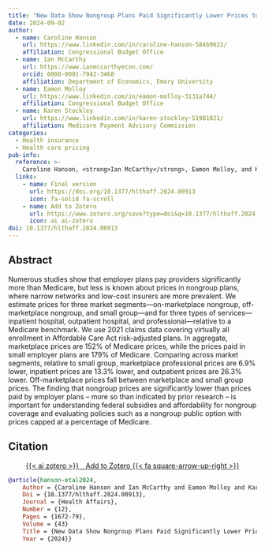 ```yaml
---
title: "New Data Show Nongroup Plans Paid Significantly Lower Prices to Providers Than Employer Plans In 2021"
date: 2024-09-02
author:
  - name: Caroline Hanson
    url: https://www.linkedin.com/in/caroline-hanson-584b9622/
    affiliation: Congressional Budget Office
  - name: Ian McCarthy
    url: https://www.ianmccarthyecon.com/
    orcid: 0000-0001-7942-3468
    affiliation: Department of Economics, Emory University
  - name: Eamon Molloy
    url: https://www.linkedin.com/in/eamon-molloy-3131a744/
    affiliation: Congressional Budget Office
  - name: Karen Stockley
    url: https://www.linkedin.com/in/karen-stockley-51981021/
    affiliation: Medicare Payment Advisory Commission
categories: 
  - Health insurance
  - Health care pricing
pub-info:
  reference: >-
    Caroline Hanson, <strong>Ian McCarthy</strong>, Eamon Molloy, and Karen Stockley. 2024. “New Data Show Nongroup Plans Paid Significantly Lower Prices to Providers Than Employer Plans In 2021,” <em>Health Affairs</em> 43(12):1672-79. doi: <a href="https://doi.org/10.1377/hlthaff.2024.00913"><code>10.1377/hlthaff.2024.00913</code></a>
  links:
    - name: Final version
      url: https://doi.org/10.1377/hlthaff.2024.00913
      icon: fa-solid fa-scroll
    - name: Add to Zotero
      url: https://www.zotero.org/save?type=doi&q=10.1377/hlthaff.2024.00913
      icon: ai ai-zotero
doi: 10.1377/hlthaff.2024.00913
---
```


## Abstract

Numerous studies show that employer plans pay providers significantly more than Medicare, but less is known about prices in nongroup plans, where narrow networks and low-cost insurers are more prevalent. We estimate prices for three market segments—on-marketplace nongroup, off-marketplace nongroup, and small group—and for three types of services—inpatient hospital, outpatient hospital, and professional—relative to a Medicare benchmark. We use 2021 claims data covering virtually all enrollment in Affordable Care Act risk-adjusted plans. In aggregate, marketplace prices are 152% of Medicare prices, while the prices paid in small employer plans are 179% of Medicare. Comparing across market segments, relative to small group, marketplace professional prices are 6.9% lower, inpatient prices are 13.3% lower, and outpatient prices are 26.3% lower. Off-marketplace prices fall between marketplace and small group prices. The finding that nongroup prices are significantly lower than prices paid by employer plans – more so than indicated by prior research – is important for understanding federal subsidies and affordability for nongroup coverage and evaluating policies such as a nongroup public option with prices capped at a percentage of Medicare.

## Citation

<p class="buttons" style="text-align:center;">
<a class="btn btn-danger" target="_blank" href="">{{< ai zotero >}}&emsp;Add to Zotero {{< fa square-arrow-up-right >}}</a>
</p>

```bibtex
@article{hanson-etal2024,
    Author = {Caroline Hanson and Ian McCarthy and Eamon Molloy and Karen Stockley},
    Doi = {10.1377/hlthaff.2024.00913},
    Journal = {Health Affairs},
    Number = {12},
    Pages = {1672-79},
    Volume = {43}
    Title = {New Data Show Nongroup Plans Paid Significantly Lower Prices to Providers Than Employer Plans In 2021},
    Year = {2024}}
```
